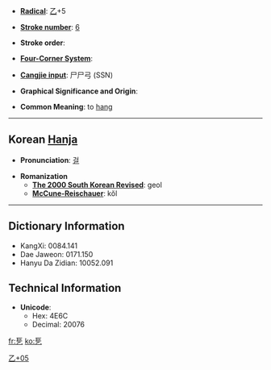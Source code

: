 * '''[[Wiktionary:Chinese radical index| Radical]]''': [[Wiktionary:Chinese radical index 乙|乙]]+5

* '''[[Wiktionary:Chinese total strokes index|Stroke number]]''': [[Wiktionary:Chinese total strokes index 6|6]]

* '''Stroke order''': 

* '''[[Wiktionary:Chinese four corner index|Four-Corner System]]''': 

* '''[[Wiktionary:Chinese Cangjie index|Cangjie input]]''': 尸尸弓 (SSN)

* '''Graphical Significance and Origin''': 

* '''Common Meaning''': to [[hang]]

----

== Korean [[Hanja]] ==

* '''Pronunciation''': [[걸]]

* '''Romanization'''
** '''[[The 2000 South Korean Revised Romanization|The 2000 South Korean Revised]]''': geol
** '''[[McCune-Reischauer]]''': kŏl

----

== Dictionary Information ==

* KangXi: 0084.141
* Dae Jaweon: 0171.150
* Hanyu Da Zidian: 10052.091

== Technical Information ==

* '''Unicode''':
** Hex: 4E6C
** Decimal: 20076

[[Category:Korean-only CJKV Characters|乙+05]]

[[fr:乬]]
[[ko:乬]]